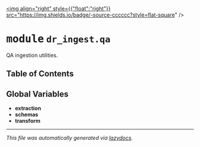 
<a href="https://github.com/drothermel/dr_ingest/blob/main/dr_ingest/qa#L0"><img align="right" style={{"float":"right"}} src="https://img.shields.io/badge/-source-cccccc?style=flat-square" /></a>

# <kbd>module</kbd> `dr_ingest.qa`
QA ingestion utilities.


## Table of Contents



**Global Variables**
---------------
- **extraction**
- **schemas**
- **transform**




---

_This file was automatically generated via [lazydocs](https://github.com/ml-tooling/lazydocs)._
